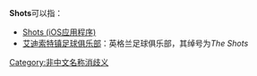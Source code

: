 '''Shots'''可以指：
*[[Shots_(iOS应用程序)|Shots (iOS应用程序)]]
*[[艾迪索特镇足球俱乐部|艾迪索特镇足球俱乐部]]：英格兰足球俱乐部，其绰号为''The Shots''

{{disambiguation}}

[[Category:非中文名称消歧义|Category:非中文名称消歧义]]